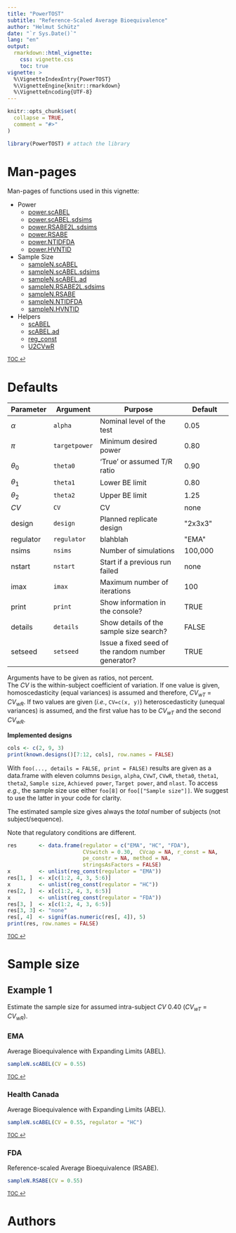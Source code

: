 ```yaml
---
title: "PowerTOST"
subtitle: "Reference-Scaled Average Bioequivalence"
author: "Helmut Schütz"
date: "`r Sys.Date()`"
lang: "en"
output:
  rmarkdown::html_vignette:
    css: vignette.css
    toc: true
vignette: >
  %\VignetteIndexEntry{PowerTOST}
  %\VignetteEngine{knitr::rmarkdown}
  %\VignetteEncoding{UTF-8}
---
```


```r
knitr::opts_chunk$set(
  collapse = TRUE,
  comment = "#>"
)
```
```r
library(PowerTOST) # attach the library
```
# Man-pages{#mans}
Man-pages of functions used in this vignette:

  * Power
    * [power.scABEL](library/html/power.scABEL.html)
    * [power.scABEL.sdsims](library/html/power.scABEL.sdsims.html)
    * [power.RSABE2L.sdsims](library/html/power.RSABE2L.sdsims.html)
    * [power.RSABE](library/html/power.RSABE.html)
    * [power.NTIDFDA](library/html/power.NTIDFDA.html)
    * [power.HVNTID](library/html/power.HVNTID.html)
  * Sample Size
    * [sampleN.scABEL](library/html/sampleN.scABEL.html)
    * [sampleN.scABEL.sdsims](library/html/sampleN.scABEL.sdsims.html)
    * [sampleN.scABEL.ad](library/html/sampleN.scABEL.ad.html)
    * [sampleN.RSABE2L.sdsims](library/html/sampleN.RSABE2L.sdsims.html)
    * [sampleN.RSABE](library/html/power.RSABE.html)
    * [sampleN.NTIDFDA](library/html/sampleN.NTIDFDA.html)
    * [sampleN.HVNTID](library/html/sampleN.HVNTID.html)
  * Helpers
    * [scABEL](library/html/scABEL.html)
    * [scABEL.ad](library/html/scABEL.ad.html)
    * [reg_const](library/html/reg_const.html)
    * [U2CVwR](library/html/U2CVwR.html)

<small>[TOC ↩](#TOC)</small>

# Defaults{#defaults}

| Parameter | Argument | Purpose | Default |
|-|----|--------------|-------|
| $\alpha$ | `alpha` | Nominal level of the test | 0.05 |
| $\pi$ | `targetpower` | <span title="typically 0.80 – 0.90">Minimum desired power</span> | 0.80 |
| $\theta_{0}$ | `theta0` | ‘True’ or assumed T/R ratio | 0.90 |
| $\theta_{1}$ | `theta1` | Lower BE limit | 0.80 |
| $\theta_{2}$ | `theta2` | Upper BE limit | 1.25 |
| *CV* | `CV` | CV | none |
| design | `design` | Planned replicate design | <span title="partial replicate">\"2x3x3\"</span> |
| regulator | `regulator` | blahblah | \"EMA\" |
| nsims | `nsims` | Number of simulations | 100,000 |
| nstart | `nstart` | Start if a previous run failed | none |
| imax | `imax` | Maximum number of iterations | 100 |
| print | `print` | Show information in the console? | TRUE |
| details | `details` | Show details of the sample size search? | FALSE |
| setseed | `setseed` | Issue a fixed seed of the random number generator? | TRUE |

Arguments have to be given as ratios, not percent.\
The *CV* is the within-subject coefficient of variation. If one value is given, homoscedasticity (equal variances) is assumed and therefore, *CV~wT~* = *CV~wR~*. If two values are given (*i.e.*, `CV=c(x, y)`) heteroscedasticity (unequal variances) is assumed, and the first value has to be *CV~wT~* and the second *CV~wR~*.

**Implemented designs**
```r
cols <- c(2, 9, 3)
print(known.designs()[7:12, cols], row.names = FALSE)
```
With `foo(..., details = FALSE, print = FALSE)` results are given as a data.frame with eleven columns `Design`, `alpha`,  `CVwT`, `CVwR`, `theta0`, `theta1`, `theta2`, `Sample size`, `Achieved power`, `Target power`, and `nlast`. To access *e.g.*, the sample size use either `foo[8]` or `foo[["Sample size"]]`. We suggest to use the latter in your code for clarity.

The estimated sample size gives always the *total* number of subjects (not subject/sequence).

Note that regulatory conditions are different.
```r
res       <- data.frame(regulator = c("EMA", "HC", "FDA"),
                        CVswitch = 0.30,  CVcap = NA, r_const = NA,
                        pe_constr = NA, method = NA,
                        stringsAsFactors = FALSE)
x         <- unlist(reg_const(regulator = "EMA"))
res[1, ]  <- x[c(1:2, 4, 3, 5:6)]
x         <- unlist(reg_const(regulator = "HC"))
res[2, ]  <- x[c(1:2, 4, 3, 6:5)]
x         <- unlist(reg_const(regulator = "FDA"))
res[3, ]  <- x[c(1:2, 4, 3, 6:5)]
res[3, 3] <- "none"
res[, 4]  <- signif(as.numeric(res[, 4]), 5)
print(res, row.names = FALSE)
```

<small>[TOC ↩](#TOC)</small>

# Sample size{#splsze}
## Example 1{#expl1}

Estimate the sample size for assumed intra-subject *CV* 0.40 (*CV~wT~* = *CV~wR~*).

### EMA ###

Average Bioequivalence with Expanding Limits (ABEL).
```r
sampleN.scABEL(CV = 0.55)
```
<small>[TOC ↩](#TOC)</small>

### Health Canada ###

Average Bioequivalence with Expanding Limits (ABEL).
```r
sampleN.scABEL(CV = 0.55, regulator = "HC")
```
<small>[TOC ↩](#TOC)</small>

### FDA ###

Reference-scaled Average Bioequivalence (RSABE).
```r
sampleN.RSABE(CV = 0.55)
```

<small>[TOC ↩](#TOC)</small>

# Authors{#authors}

